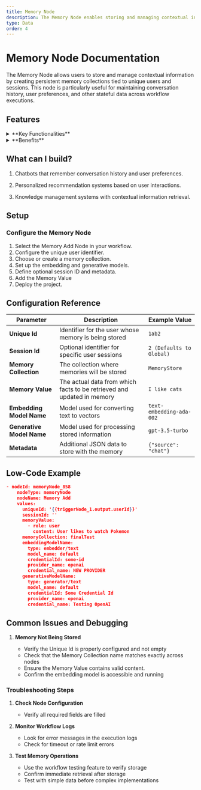 ```yaml
---
title: Memory Node
description: The Memory Node enables storing and managing contextual information for users and sessions, allowing for persistent data storage within workflows
type: Data
order: 4
---
```


# Memory Node Documentation

The Memory Node allows users to store and manage contextual information by creating persistent memory collections tied to unique users and sessions. This node is particularly useful for maintaining conversation history, user preferences, and other stateful data across workflow executions.

## Features

<details>
  <summary>**Key Functionalities**</summary>

1. **Persistent Storage**: Store and manage contextual information that persists across workflow executions.

2. **User & Session Management**: Support for both user-level and session-specific memory storage with unique identifiers.

3. **Metadata Support**: Attach additional metadata to stored memories.

</details>

<details>
  <summary>**Benefits**</summary>
  1. **Persistence:** Maintain contextual information across multiple workflow executions.

2. **Scalability:** Efficiently store and retrieve large amounts of contextual data.

3. **Flexibility:** Support for both user-level and session-level memory storage.

</details>

## What can I build?

1. Chatbots that remember conversation history and user preferences.

2. Personalized recommendation systems based on user interactions.

3. Knowledge management systems with contextual information retrieval.

## Setup

### Configure the Memory Node

1. Select the Memory Add Node in your workflow.
2. Configure the unique user identifier.
3. Choose or create a memory collection.
4. Set up the embedding and generative models.
5. Define optional session ID and metadata.
6. Add the Memory Value
7. Deploy the project.

## Configuration Reference

| **Parameter**             | **Description**                                                        | **Example Value**        |
| ------------------------- | ---------------------------------------------------------------------- | ------------------------ |
| **Unique Id**             | Identifier for the user whose memory is being stored                   | `1ab2`                   |
| **Session Id**            | Optional identifier for specific user sessions                         | `2 (Defaults to Global)` |
| **Memory Collection**     | The collection where memories will be stored                           | `MemoryStore`            |
| **Memory Value**          | The actual data from which facts to be retrieved and updated in memory | `I like cats`            |
| **Embedding Model Name**  | Model used for converting text to vectors                              | `text-embedding-ada-002` |
| **Generative Model Name** | Model used for processing stored information                           | `gpt-3.5-turbo`          |
| **Metadata**              | Additional JSON data to store with the memory                          | `{"source": "chat"}`     |

## Low-Code Example

```json
- nodeId: memoryNode_858
    nodeType: memoryNode
    nodeName: Memory Add
    values:
      uniqueId: '{{triggerNode_1.output.userId}}'
      sessionId: ''
      memoryValue:
        - role: user
          content: User likes to watch Pokemon
      memoryCollection: finalTest
      embeddingModelName:
        type: embedder/text
        model_name: default
        credentialId: some-id
        provider_name: openai
        credential_name: NEW PROVIDER
      generativeModelName:
        type: generator/text
        model_name: default
        credentialId: Some Credential Id
        provider_name: openai
        credential_name: Testing OpenAI
```

## Common Issues and Debugging

1. **Memory Not Being Stored**

   - Verify the Unique Id is properly configured and not empty
   - Check that the Memory Collection name matches exactly across nodes
   - Ensure the Memory Value contains valid content.
   - Confirm the embedding model is accessible and running

### Troubleshooting Steps

1. **Check Node Configuration**

   - Verify all required fields are filled

2. **Monitor Workflow Logs**

   - Look for error messages in the execution logs
   - Check for timeout or rate limit errors

3. **Test Memory Operations**

   - Use the workflow testing feature to verify storage
   - Confirm immediate retrieval after storage
   - Test with simple data before complex implementations
